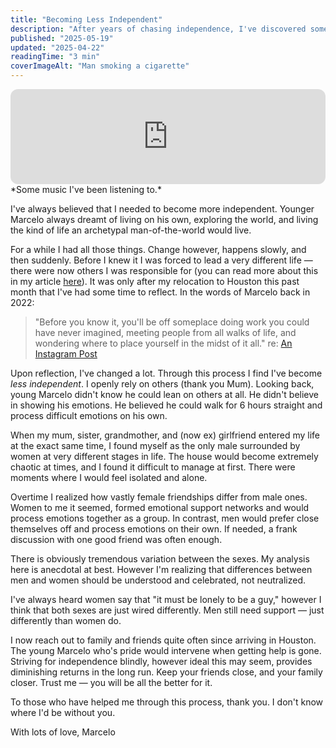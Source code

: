 ```yaml
---
title: "Becoming Less Independent"
description: "After years of chasing independence, I've discovered something beautiful about relying on others."
published: "2025-05-19"
updated: "2025-04-22"
readingTime: "3 min"
coverImageAlt: "Man smoking a cigarette"
---
```


<Aside translateY={0}>
<iframe style="border-radius:12px" src="https://open.spotify.com/embed/track/4MLZUtTBE5eTu7Gv54pPZn?utm_source=generator" width="100%" height="152" frameBorder="0" allowfullscreen="" allow="autoplay; clipboard-write; encrypted-media; fullscreen; picture-in-picture" loading="lazy"></iframe>
*Some music I've been listening to.*
</Aside>

I've always believed that I needed to become more independent. Younger Marcelo always dreamt of living on his own, exploring the world, and living the kind of life an archetypal man-of-the-world would live.

For a while I had all those things. Change however, happens slowly, and then suddenly. Before I knew it I was forced to lead a very different life — there were now others I was responsible for (you can read more about this in my article [here](https://writing.marcelo.app/p/openness-and-relationships)). It was only after my relocation to Houston this past month that I've had some time to reflect. In the words of Marcelo back in 2022:

>"Before you know it, you'll be off someplace doing work you could have never imagined, meeting people from all walks of life, and wondering where to place yourself in the midst of it all."
>re: <a href="https://www.instagram.com/p/CbJFLf6M38g/?utm_source=ig_web_copy_link&igsh=MzRlODBiNWFlZA==">An Instagram Post</a>

Upon reflection, I've changed a lot. Through this process I find I've become *less independent*. I openly rely on others (thank you Mum). Looking back, young Marcelo didn't know he could lean on others at all. He didn't believe in showing his emotions. He believed he could walk for 6 hours straight and process difficult emotions on his own.

When my mum, sister, grandmother, and (now ex) girlfriend entered my life at the exact same time, I found myself as the only male surrounded by women at very different stages in life. The house would become extremely chaotic at times, and I found it difficult to manage at first. There were moments where I would feel isolated and alone.

Overtime I realized how vastly female friendships differ from male ones. Women to me it seemed, formed emotional support networks and would process emotions together as a group. In contrast, men would prefer close themselves off and process emotions on their own. If needed, a frank discussion with one good friend was often enough.

<Aside>
There is obviously tremendous variation between the sexes. My analysis here is anecdotal at best. However I'm realizing that differences between men and women should be understood and celebrated, not neutralized.
</Aside>

I've always heard women say that "it must be lonely to be a guy," however I think that both sexes are just wired differently. Men still need support — just differently than women do.

I now reach out to family and friends quite often since arriving in Houston. The young Marcelo who's pride would intervene when getting help is gone. Striving for independence blindly, however ideal this may seem, provides diminishing returns in the long run. Keep your friends close, and your family closer. Trust me — you will be all the better for it.

To those who have helped me through this process, thank you. I don't know where I'd be without you.

With lots of love, Marcelo
